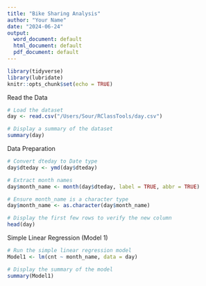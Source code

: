 ```yaml
---
title: "Bike Sharing Analysis"
author: "Your Name"
date: "2024-06-24"
output:
  word_document: default
  html_document: default
  pdf_document: default
---
```


```r
library(tidyverse)
library(lubridate)
knitr::opts_chunk$set(echo = TRUE)
```
Read the Data
```r

# Load the dataset
day <- read.csv("/Users/Sour/RClassTools/day.csv")

# Display a summary of the dataset
summary(day)
```
Data Preparation
```r

# Convert dteday to Date type
day$dteday <- ymd(day$dteday)

# Extract month names
day$month_name <- month(day$dteday, label = TRUE, abbr = TRUE)

# Ensure month_name is a character type
day$month_name <- as.character(day$month_name)

# Display the first few rows to verify the new column
head(day)
```
Simple Linear Regression (Model 1)
```r

# Run the simple linear regression model
Model1 <- lm(cnt ~ month_name, data = day)

# Display the summary of the model
summary(Model1)
```
